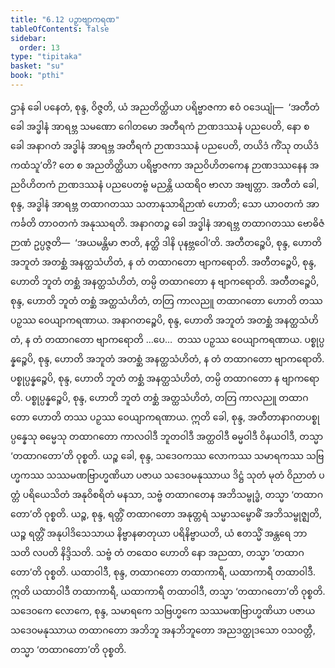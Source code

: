 ```yaml
---
title: "6.12 ပဉှာဗျာကရဏ"
tableOfContents: false
sidebar:
  order: 13
type: "tipitaka"
basket: "su"
book: "pthi"
---
```



<DynamicBreadcrumb />

<Division number="187" book="pthi" e="ch" v="8" p="110">

<Paragraph number="378" book="pthi">
ဌာနံ ခေါ ပနေတံ, စုန္ဒ, ဝိဇ္ဇတိ, ယံ အညတိတ္ထိယာ ပရိဗ္ဗာဇကာ ဧဝံ ဝဒေယျုံ—  ‘အတီတံ ခေါ အဒ္ဓါနံ အာရဗ္ဘ သမဏော ဂေါတမော အတီရကံ ဉာဏဒဿနံ ပညပေတိ, နော စ ခေါ အနာဂတံ အဒ္ဓါနံ အာရဗ္ဘ အတီရကံ ဉာဏဒဿနံ ပညပေတိ, တယိဒံ ကိံသု တယိဒံ ကထံသူ’တိ? တေ စ အညတိတ္ထိယာ ပရိဗ္ဗာဇကာ အညဝိဟိတကေန ဉာဏဒဿနေန အညဝိဟိတကံ ဉာဏဒဿနံ ပညပေတဗ္ဗံ မညန္တိ ယထရိဝ ဗာလာ အဗျတ္တာ. အတီတံ ခေါ, စုန္ဒ, အဒ္ဓါနံ အာရဗ္ဘ တထာဂတဿ သတာနုသာရိဉာဏံ ဟောတိ; သော ယာဝတကံ အာကင်္ခတိ တာဝတကံ အနုဿရတိ. အနာဂတဉ္စ ခေါ အဒ္ဓါနံ အာရဗ္ဘ တထာဂတဿ ဗောဓိဇံ ဉာဏံ ဥပ္ပဇ္ဇတိ—  ‘အယမန္တိမာ ဇာတိ, နတ္ထိ ဒါနိ ပုနဗ္ဘဝေါ’တိ. အတီတဉ္စေပိ, စုန္ဒ, ဟောတိ အဘူတံ အတစ္ဆံ အနတ္ထသံဟိတံ, န တံ တထာဂတော ဗျာကရောတိ. အတီတဉ္စေပိ, စုန္ဒ, ဟောတိ ဘူတံ တစ္ဆံ အနတ္ထသံဟိတံ, တမ္ပိ တထာဂတော န ဗျာကရောတိ. အတီတဉ္စေပိ, စုန္ဒ, ဟောတိ ဘူတံ တစ္ဆံ အတ္ထသံဟိတံ, တတြ ကာလညူ တထာဂတော ဟောတိ တဿ ပဉှဿ ဝေယျာကရဏာယ. အနာဂတဉ္စေပိ, စုန္ဒ, ဟောတိ အဘူတံ အတစ္ဆံ အနတ္ထသံဟိတံ, န တံ တထာဂတော ဗျာကရောတိ …ပေ…  တဿ ပဉှဿ ဝေယျာကရဏာယ. ပစ္စုပ္ပန္နဉ္စေပိ, စုန္ဒ, ဟောတိ အဘူတံ အတစ္ဆံ အနတ္ထသံဟိတံ, န တံ တထာဂတော ဗျာကရောတိ. ပစ္စုပ္ပန္နဉ္စေပိ, စုန္ဒ, ဟောတိ ဘူတံ တစ္ဆံ အနတ္ထသံဟိတံ, တမ္ပိ တထာဂတော န ဗျာကရောတိ. ပစ္စုပ္ပန္နဉ္စေပိ, စုန္ဒ, ဟောတိ ဘူတံ တစ္ဆံ အတ္ထသံဟိတံ, တတြ ကာလညူ တထာဂတော ဟောတိ တဿ ပဉှဿ ဝေယျာကရဏာယ.
</Paragraph>

</Division>
<Division number="188" book="pthi" e="ch" v="8" p="111">

<Paragraph number="379" book="pthi">
ဣတိ ခေါ, စုန္ဒ, အတီတာနာဂတပစ္စုပ္ပန္နေသု ဓမ္မေသု တထာဂတော ကာလဝါဒီ ဘူတဝါဒီ အတ္ထဝါဒီ ဓမ္မဝါဒီ ဝိနယဝါဒီ, တသ္မာ ‘တထာဂတော’တိ ဝုစ္စတိ. ယဉ္စ ခေါ, စုန္ဒ, သဒေဝကဿ လောကဿ သမာရကဿ သဗြဟ္မကဿ သဿမဏဗြာဟ္မဏိယာ ပဇာယ သဒေဝမနုဿာယ ဒိဋ္ဌံ သုတံ မုတံ ဝိညာတံ ပတ္တံ ပရိယေသိတံ အနုဝိစရိတံ မနသာ, သဗ္ဗံ တထာဂတေန အဘိသမ္ဗုဒ္ဓံ, တသ္မာ ‘တထာဂတော’တိ ဝုစ္စတိ. ယဉ္စ, စုန္ဒ, ရတ္တိံ တထာဂတော အနုတ္တရံ သမ္မာသမ္ဗောဓိံ အဘိသမ္ဗုဇ္ဈတိ, ယဉ္စ ရတ္တိံ အနုပါဒိသေသာယ နိဗ္ဗာနဓာတုယာ ပရိနိဗ္ဗာယတိ, ယံ ဧတသ္မိံ အန္တရေ ဘာသတိ လပတိ နိဒ္ဒိသတိ. သဗ္ဗံ တံ တထေဝ ဟောတိ နော အညထာ, တသ္မာ ‘တထာဂတော’တိ ဝုစ္စတိ. ယထာဝါဒီ, စုန္ဒ, တထာဂတော တထာကာရီ, ယထာကာရီ တထာဝါဒီ. ဣတိ ယထာဝါဒီ တထာကာရီ, ယထာကာရီ တထာဝါဒီ, တသ္မာ ‘တထာဂတော’တိ ဝုစ္စတိ. သဒေဝကေ လောကေ, စုန္ဒ, သမာရကေ သဗြဟ္မကေ သဿမဏဗြာဟ္မဏိယာ ပဇာယ သဒေဝမနုဿာယ တထာဂတော အဘိဘူ အနဘိဘူတော အညဒတ္ထုဒသော ဝသဝတ္တီ, တသ္မာ ‘တထာဂတော’တိ ဝုစ္စတိ.
</Paragraph>
</Division>